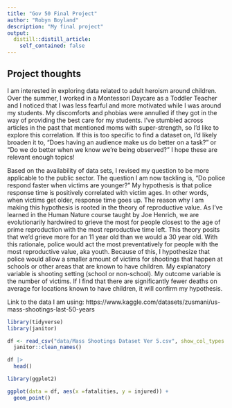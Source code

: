 ```yaml
---
title: "Gov 50 Final Project"
author: "Robyn Boyland"
description: "My final project"
output:
  distill::distill_article:
    self_contained: false
---
```




## Project thoughts

I am interested in exploring data related to adult heroism around children. Over the summer, I worked in a Montessori Daycare as a Toddler Teacher and I noticed that I was less fearful and more motivated while I was around my students. My discomforts and phobias were annulled if they got in the way of providing the best care for my students. I've stumbled across articles in the past that mentioned moms with super-strength, so I'd like to explore this correlation. If this is too specific to find a dataset on, I'd likely broaden it to, "Does having an audience make us do better on a task?" or "Do we do better when we know we're being observed?" I hope these are relevant enough topics!

Based on the availability of data sets, I revised my question to be more applicable to the public sector. The question I am now tackling is, “Do police respond faster when victims are younger?” My hypothesis is that police response time is positively correlated with victim ages. In other words, when victims get older, response time goes up. The reason why I am making this hypothesis is rooted in the theory of reproductive value. As I've learned in the Human Nature course taught by Joe Henrich, we are evolutionarily hardwired to grieve the most for people closest to the age of prime reproduction with the most reproductive time left. This theory posits that we'd grieve more for an 11 year old than we would a 30 year old. With this rationale, police would act the most preventatively for people with the most reproductive value, aka youth. Because of this, I hypothesize that police would allow a smaller amount of victims for shootings that happen at schools or other areas that are known to have children. My explanatory variable is shooting setting (school or non-school). My outcome variable is the number of victims. If I find that there are significantly  fewer deaths on average for locations known to have children, it will confirm my hypothesis.

Link to the data I am using: https://www.kaggle.com/datasets/zusmani/us-mass-shootings-last-50-years

```r
library(tidyverse)
library(janitor)

df <- read_csv("data/Mass Shootings Dataset Ver 5.csv", show_col_types = FALSE) |>
  janitor::clean_names()

df |>
  head()
```


```r
library(ggplot2)

ggplot(data = df, aes(x =fatalities, y = injured)) +
  geom_point()
```

